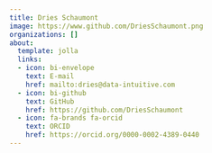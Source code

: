```yaml
---
title: Dries Schaumont
image: https://www.github.com/DriesSchaumont.png
organizations: []
about:
  template: jolla
  links:
  - icon: bi-envelope
    text: E-mail
    href: mailto:dries@data-intuitive.com
  - icon: bi-github
    text: GitHub
    href: https://github.com/DriesSchaumont
  - icon: fa-brands fa-orcid
    text: ORCID
    href: https://orcid.org/0000-0002-4389-0440
---
```


